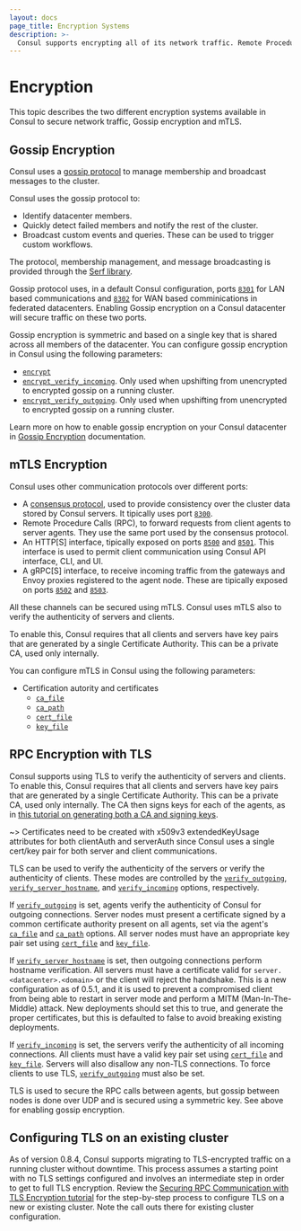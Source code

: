 ```yaml
---
layout: docs
page_title: Encryption Systems
description: >-
  Consul supports encrypting all of its network traffic. Remote Procedure Calls (RPCs) between client and server agents can be encrypted with TLS and authenticated with certificates. Gossip communication between all agents can also be encrypted.
---
```


# Encryption

This topic describes the two different encryption systems available in Consul to secure network traffic, Gossip encryption and mTLS.

## Gossip Encryption

Consul uses a [gossip protocol](https://en.wikipedia.org/wiki/Gossip_protocol) to manage membership and broadcast messages to the cluster.

Consul uses the gossip protocol to:
- Identify datacenter members.
- Quickly detect failed members and notify the rest of the cluster.
- Broadcast custom events and queries. These can be used to trigger custom workflows.

The protocol, membership management, and message broadcasting is provided through the [Serf library](https://www.serf.io/). 

Gossip protocol uses, in a default Consul configuration, ports [`8301`](/consul/docs/install/ports#lan-serf) for LAN based communications and [`8302`](/consul/docs/install/ports#lan-serf) for WAN based comminications in federated datacenters. Enabling Gossip encryption on a Consul datacenter will secure traffic on these two ports.

Gossip encryption is symmetric and based on a single key that is shared across all members of the datacenter. You can configure gossip encryption in Consul using the following parameters:

- [`encrypt`](/consul/docs/agent/config/config-files#encrypt.)
- [`encrypt_verify_incoming`](/consul/docs/agent/config/config-files#encrypt_verify_incoming). Only used when upshifting from unencrypted to encrypted gossip on a running cluster. 
- [`encrypt_verify_outgoing`](/consul/docs/agent/config/config-files#encrypt_verify_outgoing). Only used when upshifting from unencrypted to encrypted gossip on a running cluster. 

Learn more on how to enable gossip encryption on your Consul datacenter in [Gossip Encryption](/consul/docs/security/encryption/gossip) documentation.

## mTLS Encryption

Consul uses other communication protocols over different ports:

- A [consensus protocol](/consul/docs/architecture/consensus), used to provide consistency over the cluster data stored by Consul servers. It tipically uses port [`8300`](/consul/docs/install/ports#server-rpc).
- Remote Procedure Calls (RPC), to forward requests from client agents to server agents. They use the same port used by the consensus protocol.
- An HTTP[S] interface, tipically exposed on ports [`8500`](/consul/docs/install/ports#http) and [`8501`](/consul/docs/install/ports#https). This interface is used to permit client communication using Consul API interface, CLI, and UI.
- A gRPC[S] interface, to receive incoming traffic from the gateways and Envoy proxies registered to the agent node. These are tipically exposed on ports [`8502`](/consul/docs/install/ports#client-grpc) and [`8503`](/consul/docs/install/ports#client-grpc-tls).
 
All these channels can be secured using mTLS. Consul uses mTLS also to verify the authenticity of servers and clients. 

To enable this, Consul requires that all clients and servers have key pairs that are generated by a single
Certificate Authority. This can be a private CA, used only internally.

You can configure mTLS in Consul using the following parameters:

- Certification autority and certificates
    - [`ca_file`](/consul/docs/agent/config/config-files#tls_internal_rpc_ca_file) 
    - [`ca_path`](/consul/docs/agent/config/config-files#tls_internal_rpc_ca_path)
    - [`cert_file`](/consul/docs/agent/config/config-files#tls_internal_rpc_cert_file) 
    - [`key_file`](/consul/docs/agent/config/config-files#tls_internal_rpc_key_file)


## RPC Encryption with TLS

Consul supports using TLS to verify the authenticity of servers and clients. To enable this,
Consul requires that all clients and servers have key pairs that are generated by a single
Certificate Authority. This can be a private CA, used only internally. The
CA then signs keys for each of the agents, as in
[this tutorial on generating both a CA and signing keys](/consul/tutorials/security/tls-encryption-secure?utm_source=docs).

~> Certificates need to be created with x509v3 extendedKeyUsage attributes for both clientAuth and serverAuth since Consul uses a single cert/key pair for both server and client communications.

TLS can be used to verify the authenticity of the servers or verify the authenticity of clients.
These modes are controlled by the [`verify_outgoing`](/consul/docs/agent/config/config-files#tls_internal_rpc_verify_outgoing),
[`verify_server_hostname`](/consul/docs/agent/config/config-files#tls_internal_rpc_verify_server_hostname),
and [`verify_incoming`](/consul/docs/agent/config/config-files#tls_internal_rpc_verify_incoming) options, respectively.

If [`verify_outgoing`](/consul/docs/agent/config/config-files#tls_internal_rpc_verify_outgoing) is set, agents verify the
authenticity of Consul for outgoing connections. Server nodes must present a certificate signed
by a common certificate authority present on all agents, set via the agent's
[`ca_file`](/consul/docs/agent/config/config-files#tls_internal_rpc_ca_file) and [`ca_path`](/consul/docs/agent/config/config-files#tls_internal_rpc_ca_path)
options. All server nodes must have an appropriate key pair set using [`cert_file`](/consul/docs/agent/config/config-files#tls_internal_rpc_cert_file) and [`key_file`](/consul/docs/agent/config/config-files#tls_internal_rpc_key_file).

If [`verify_server_hostname`](/consul/docs/agent/config/config-files#tls_internal_rpc_verify_server_hostname) is set, then
outgoing connections perform hostname verification. All servers must have a certificate
valid for `server.<datacenter>.<domain>` or the client will reject the handshake. This is
a new configuration as of 0.5.1, and it is used to prevent a compromised client from being
able to restart in server mode and perform a MITM (Man-In-The-Middle) attack. New deployments should set this
to true, and generate the proper certificates, but this is defaulted to false to avoid breaking
existing deployments.

If [`verify_incoming`](/consul/docs/agent/config/config-files#tls_internal_rpc_verify_incoming) is set, the servers verify the
authenticity of all incoming connections. All clients must have a valid key pair set using
[`cert_file`](/consul/docs/agent/config/config-files#tls_internal_rpc_cert_file) and
[`key_file`](/consul/docs/agent/config/config-files#tls_internal_rpc_key_file). Servers will
also disallow any non-TLS connections. To force clients to use TLS,
[`verify_outgoing`](/consul/docs/agent/config/config-files#tls_internal_rpc_verify_outgoing) must also be set.

TLS is used to secure the RPC calls between agents, but gossip between nodes is done over UDP
and is secured using a symmetric key. See above for enabling gossip encryption.

## Configuring TLS on an existing cluster

As of version 0.8.4, Consul supports migrating to TLS-encrypted traffic on a running cluster
without downtime. This process assumes a starting point with no TLS settings configured and involves
an intermediate step in order to get to full TLS encryption. Review the
[Securing RPC Communication with TLS Encryption tutorial](/consul/tutorials/security/tls-encryption-secure?utm_source=docs)
for the step-by-step process to configure TLS on a new or existing cluster. Note the call outs there
for existing cluster configuration.
